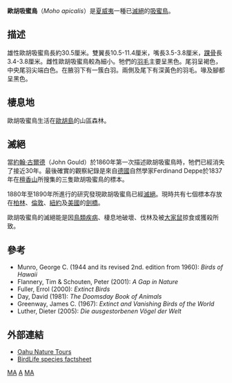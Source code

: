 {{speciesbox
| image = Moho apicalis-Keulemans.jpg
| status = EX
| status_system = IUCN3.1
| status_ref = <ref>{{cite iucn|url=https://www.iucnredlist.org/details/22704329/0 |title=''Moho apicalis'' |author=BirdLife International |author-link=BirdLife International |year=2012 |access-date=26 November 2013|ref=harv}}</ref>
| extinct = 1837
| genus = Moho
| species = apicalis
| authority = ([[約翰·古爾德|Gould]], 1860)
}}
'''歐胡吸蜜鳥'''（''Moho apicalis''）是[[夏威夷|夏威夷]]一種已[[滅絕|滅絕]]的[[吸蜜鳥|吸蜜鳥]]。

==描述==

雄性歐胡吸蜜鳥長約30.5厘米。雙翼長10.5-11.4厘米，嘴長3.5-3.8厘米，[[踝骨|踝骨]]長3.4-3.8厘米。雌性歐胡吸蜜鳥較為細小。牠們的[[羽毛|羽毛]]主要呈黑色。尾羽呈褐色，中央尾羽尖端白色。在腋羽下有一簇白羽。兩側及尾下有深黃色的羽毛。喙及腳都呈黑色。

==棲息地==
歐胡吸蜜鳥生活在[[歐胡島|歐胡島]]的山區森林。

==滅絕==
當[[約翰·古爾德|約翰·古爾德]]（John Gould）於1860年第一次描述歐胡吸蜜鳥時，牠們已經消失了接近30年。最後確實的觀察紀錄是來自[[德國|德國]]自然學家Ferdinand Deppe於1837年在[[檀香山|檀香山]]所搜集的三隻歐胡吸蜜鳥的標本。

1880年至1890年所進行的研究發現歐胡吸蜜鳥已經[[滅絕|滅絕]]。現時共有七個標本存放在[[柏林|柏林]]、[[倫敦|倫敦]]、[[紐約|紐約]]及[[美國|美國]]的[[劍橋_(馬薩諸塞州)|劍橋]]。

歐胡吸蜜鳥的滅絕能是因[[鳥類|鳥類]][[疾病|疾病]]、棲息地破壞、伐林及被[[大家鼠|大家鼠]]掠食或獲殺所致。

==參考==
{{reflist}}
* Munro, George C. (1944 and its revised 2nd. edition from 1960): ''Birds of Hawaii'' 
* Flannery, Tim & Schouten, Peter (2001): ''A Gap in Nature''
* Fuller, Errol (2000): ''Extinct Birds''
* Day, David (1981): ''The Doomsday Book of Animals''
* Greenway, James C. (1967): ''Extinct and Vanishing Birds of the World''
* Luther, Dieter (2005): ''Die ausgestorbenen Vögel der Welt''

==外部連結==
* [https://web.archive.org/web/20090203122845/http://oahunaturetours.com/oahuoo.html Oahu Nature Tours]
* [http://www.birdlife.org/datazone/species/index.html?action=SpcHTMDetails.asp&sid=5356&m=0 BirdLife species factsheet] {{Wayback|url=http://www.birdlife.org/datazone/species/index.html?action=SpcHTMDetails.asp&sid=5356&m=0 |date=20090105143827 }}

{{Taxonbar|from=Q599569}}

[[Category:IUCN紅色名錄絕滅物種|MA]]
[[Category:夏威夷吸蜜鸟属|A]]
[[Category:夏威夷鸟类|MA]]